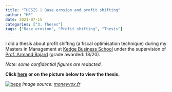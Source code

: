 ```yaml
---
title: "THESIS | Base erosion and profit shifting"
author: "HP"
date: 2021-07-15
categories: ["3. Theses"]
tags: ["Base erosion", "Profit shifting", "Thesis"]
---
```


I did a thesis about profit shifting (a fiscal optimisation technique) during my Masters in Management at <a href="https://kedge.edu/" target="_blank">Kedge Business School</a> under the supervision of <a href="https://kedge.edu/annuaire/armand-bajard" target="_blank">Prof. Armand Bajard</a> (grade awarded: 18/20).

*Note: some confidential figures are redacted.*

**Click <a href="https://hppersonalwebsite.com/Master_s_thesis_Hadrien_Pistre_What_is_the_extent_of_the_BEPS_phenomenon_And_how_hard_is_it_for_MNEs_to_engage_in_profit_shifting.pdf" target="_blank">here</a> or on the picture below to view the thesis.**

[![beps](https://hppersonalwebsite.com/beps.jpg)](https://hppersonalwebsite.com/Master_s_thesis_Hadrien_Pistre_What_is_the_extent_of_the_BEPS_phenomenon_And_how_hard_is_it_for_MNEs_to_engage_in_profit_shifting.pdf)
*Image source: <a href="https://www.moneyvox.fr/actu/87717/inflation-quels-francais-ont-ete-touches-par-la-baisse-du-pouvoir-achat-en-2021" target="_blank">moneyvox.fr</a>*